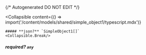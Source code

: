 {/* Autogenerated DO NOT EDIT  */}

<Collapsible
    content={() => import('/content/models/shared/simple_object1/typescript.mdx')}
>
    ##### **json?** `SimpleObject1[]`
    <Collapsible.Break/>
</Collapsible>

##### **required?** `any`

